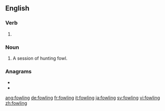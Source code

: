 ==English==

===Verb===
{{head|en|present participle}}

# {{present participle of|fowl|lang=en|nocat=1}}

===Noun===
{{en-noun}}

# A session of hunting fowl.

===Anagrams===
* {{l|en|flowing}}
* {{l|en|wolfing}}

[[ang:fowling]]
[[de:fowling]]
[[fr:fowling]]
[[it:fowling]]
[[ja:fowling]]
[[sv:fowling]]
[[vi:fowling]]
[[zh:fowling]]